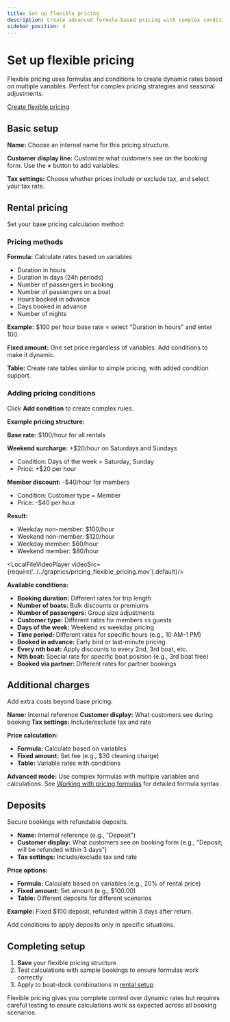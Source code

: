 ```yaml
---
title: Set up flexible pricing
description: Create advanced formula-based pricing with complex conditions and rules
sidebar_position: 4
---
```



# Set up flexible pricing

Flexible pricing uses formulas and conditions to create dynamic rates based on multiple variables. Perfect for complex pricing strategies and seasonal adjustments.

<div class="button-container">
  <a href="https://dashboard.letsbook.app/pricing/flexible/add" class="button button--primary" target="_blank" rel="noopener noreferrer">Create flexible pricing</a>
</div>

## Basic setup

**Name:** Choose an internal name for this pricing structure.

**Customer display line:** Customize what customers see on the booking form. Use the **+** button to add variables.

**Tax settings:** Choose whether prices include or exclude tax, and select your tax rate.

## Rental pricing

Set your base pricing calculation method:

### Pricing methods

**Formula:** Calculate rates based on variables

- Duration in hours
- Duration in days (24h periods)
- Number of passengers in booking
- Number of passengers on a boat
- Hours booked in advance
- Days booked in advance
- Number of nights

**Example:** $100 per hour base rate = select "Duration in hours" and enter 100.

**Fixed amount:** One set price regardless of variables. Add conditions to make it dynamic.

**Table:** Create rate tables similar to simple pricing, with added condition support.

### Adding pricing conditions

Click **Add condition** to create complex rules.

**Example pricing structure:**

**Base rate:** $100/hour for all rentals

**Weekend surcharge:** +$20/hour on Saturdays and Sundays

- Condition: Days of the week = Saturday, Sunday
- Price: +$20 per hour

**Member discount:** -$40/hour for members

- Condition: Customer type = Member
- Price: -$40 per hour

**Result:**

- Weekday non-member: $100/hour
- Weekend non-member: $120/hour
- Weekday member: $60/hour
- Weekend member: $80/hour

<LocalFileVideoPlayer videoSrc={require('../../graphics/pricing_flexible_pricing.mov').default}/>

**Available conditions:**

- **Booking duration:** Different rates for trip length
- **Number of boats:** Bulk discounts or premiums
- **Number of passengers:** Group size adjustments
- **Customer type:** Different rates for members vs guests
- **Days of the week:** Weekend vs weekday pricing
- **Time period:** Different rates for specific hours (e.g., 10 AM-1 PM)
- **Booked in advance:** Early bird or last-minute pricing
- **Every nth boat:** Apply discounts to every 2nd, 3rd boat, etc.
- **Nth boat:** Special rate for specific boat position (e.g., 3rd boat free)
- **Booked via partner:** Different rates for partner bookings

## Additional charges

Add extra costs beyond base pricing:

**Name:** Internal reference
**Customer display:** What customers see during booking
**Tax settings:** Include/exclude tax and rate

**Price calculation:**

- **Formula:** Calculate based on variables
- **Fixed amount:** Set fee (e.g., $30 cleaning charge)
- **Table:** Variable rates with conditions

**Advanced mode:** Use complex formulas with multiple variables and calculations. See [Working with pricing formulas](../../dive-deeper/pricing-formulas) for detailed formula syntax.

## Deposits

Secure bookings with refundable deposits.

- **Name:** Internal reference (e.g., "Deposit")
- **Customer display:** What customers see on booking form (e.g., "Deposit; will be refunded within 3 days")
- **Tax settings:** Include/exclude tax and rate

**Price options:**

- **Formula:** Calculate based on variables (e.g., 20% of rental price)
- **Fixed amount:** Set amount (e.g., $100.00)
- **Table:** Different deposits for different scenarios

**Example:** Fixed $100 deposit, refunded within 3 days after return.

Add conditions to apply deposits only in specific situations.

## Completing setup

1. **Save** your flexible pricing structure
2. Test calculations with sample bookings to ensure formulas work correctly
3. Apply to boat-dock combinations in [rental setup](https://dashboard.letsbook.app/rental-setup)

Flexible pricing gives you complete control over dynamic rates but requires careful testing to ensure calculations work as expected across all booking scenarios.
